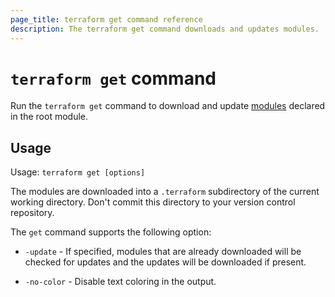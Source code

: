 ```yaml
---
page_title: terraform get command reference
description: The terraform get command downloads and updates modules.
---
```


# `terraform get` command

Run the `terraform get` command to download and update
[modules](/terraform/language/modules/develop) declared in the root module.

## Usage

Usage: `terraform get [options]`

The modules are downloaded into a `.terraform` subdirectory of the current
working directory. Don't commit this directory to your version control
repository.

The `get` command supports the following option:

* `-update` - If specified, modules that are already downloaded will be
  checked for updates and the updates will be downloaded if present.

* `-no-color` - Disable text coloring in the output.
